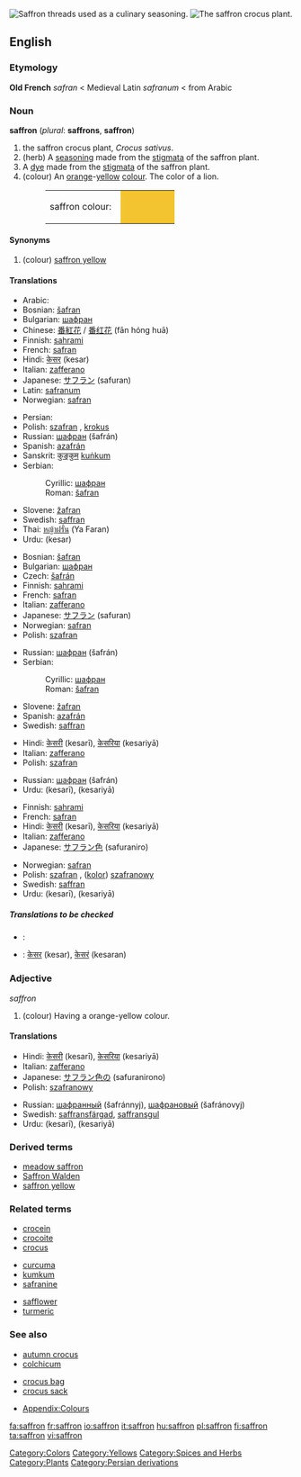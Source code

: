 {{see|Saffron}}
[[Image:Iran saffron threads.jpg|thumb|right|Saffron threads used as a culinary seasoning. ]]
[[Image:Crocus_sativus_sahuran.jpg|thumb|right|The saffron crocus plant.]]
==English==
{{wikipedia}}

===Etymology===
'''Old French''' ''safran'' < Medieval Latin ''safranum'' < from Arabic {{ARchar|[[زعفران|زَعْفَرَان]]}}

===Noun===
'''saffron''' (''plural'': '''saffrons''', '''saffron''')

# the saffron crocus plant, ''Crocus sativus''.
# (herb) A [[seasoning]] made from the [[stigma]]ta of the saffron plant.
# A [[dye]] made from the [[stigma]]ta of the saffron plant.
# (colour) An [[orange]]-[[yellow]] [[color|colour]]. The color of a lion.
#:<table><tr><td>saffron colour: &nbsp;</td><td bgcolor="#F4C430" width="80">&nbsp; </td></tr></table>

====Synonyms====
# (colour) [[saffron yellow]]

====Translations====
{{trans-top|plant}}
*Arabic: {{ARchar|[[زعفران|زَعْفَرَان]]}}
*Bosnian: [[šafran#Bosnian|šafran]] {{m}}
*Bulgarian: [[шафран]] {{m}}
*Chinese: [[番紅花]] / [[番红花]] (fān hóng huā)
*Finnish: [[sahrami]]
*French: [[safran]]
*Hindi: [[केसर]] (kesar) {{f}}
*Italian: [[zafferano]] {{m}}
*Japanese: [[サフラン]] (safuran)
*Latin: [[safranum]]
*Norwegian: [[safran]]
{{trans-mid}}
*Persian: {{FAchar|[[زعفران]]}}
*Polish: [[szafran]] {{m}}, [[krokus]] {{m}}
*Russian: [[шафран]] (šafrán) {{m}}
*Spanish: [[azafrán]] {{m}}
*Sanskrit: [[कुङ्कुम]] [[kuṅkum]]
*Serbian:
*:Cyrillic: [[шафран#Serbian|шафран]] {{m}}
*:Roman: [[šafran#Serbian|šafran]] {{m}}
*Slovene: [[žafran]] {{m}}
*Swedish: [[saffran]]
*Thai: [[หญ้าฝรั่น]] (Ya Faran)
*Urdu: {{URchar|[[کیسر]]}} (kesar) {{f}}
{{trans-bottom}}

{{trans-top|herb}}
*Bosnian: [[šafran#Bosnian|šafran]] {{m}}
*Bulgarian: [[шафран]] {{m}}
*Czech: [[šafrán]] {{m}}
*Finnish: [[sahrami]]
*French: [[safran]]
*Italian: [[zafferano]] {{m}}
*Japanese: [[サフラン]] (safuran)
*Norwegian: [[safran]]
*Polish: [[szafran]] {{m}}
{{trans-mid}}
*Russian: [[шафран]] (šafrán) {{m}}
*Serbian:
*:Cyrillic: [[шафран#Serbian|шафран]] {{m}}
*:Roman: [[šafran#Serbian|šafran]]
*Slovene: [[žafran]] {{m}}
*Spanish: [[azafrán]] {{m}}
*Swedish: [[saffran]]
{{trans-bottom}}

{{trans-top|dye}}
*Hindi: [[केसरी]] (kesarī), [[केसरिया]] (kesariyā)
*Italian: [[zafferano]] {{m}}
*Polish: [[szafran]] {{m}}
{{trans-mid}}
*Russian: [[шафран]] (šafrán) {{m}}
*Urdu: {{URchar|[[کیسری]]}} (kesarī), {{URchar|[[کیسریا]]}} (kesariyā)
{{trans-bottom}}

{{trans-top|colour}}
*Finnish: [[sahrami]]
*French: [[safran]]
*Hindi: [[केसरी]] (kesarī), [[केसरिया]] (kesariyā)
*Italian: [[zafferano]] {{m}}
*Japanese: [[サフラン色]] (safuraniro)
{{trans-mid}}
*Norwegian: [[safran]]
*Polish: [[szafran]] {{m}}, ([[kolor]]) [[szafranowy]] {{m}}
*Swedish: [[saffran]]
*Urdu: {{URchar|[[کیسری]]}} (kesarī), {{URchar|[[کیسریا]]}} (kesariyā)
{{trans-bottom}}

=====Translations to be checked=====
{{checktrans}}
*{{ttbc|Persian}}: {{FAchar|[[سورنجان]]}}
*{{ttbc|Sanskrit}}: [[केसर]] (kesar), [[केसरं]] (kesaran)

===Adjective===
''saffron''

# (colour) Having a orange-yellow colour.

====Translations====
{{trans-top|colour}}
*Hindi: [[केसरी]] (kesarī), [[केसरिया]] (kesariyā)
*Italian: [[zafferano]] {{m}}
*Japanese: [[サフラン色]]の (safuranirono)
*Polish: [[szafranowy]]
{{trans-mid}}
*Russian: [[шафранный]] (šafránnyj), [[шафрановый]] (šafránovyj)
*Swedish: [[saffransfärgad]], [[saffransgul]]
*Urdu: {{URchar|[[کیسری]]}} (kesarī), {{URchar|[[کیسریا]]}} (kesariyā)
{{trans-bottom}}

===Derived terms===
*[[meadow saffron]]
*[[Saffron Walden]]
*[[saffron yellow]]

===Related terms===
{{top3}}
*[[crocein]]
*[[crocoite]]
*[[crocus]]
{{mid3}}
*[[curcuma]]
*[[kumkum]]
*[[safranine]]
{{mid3}}
*[[safflower]]
*[[turmeric]]
{{bottom}}

===See also===
{{top3}}
*[[autumn crocus]]
*[[colchicum]]
{{mid3}}
*[[crocus bag]]
*[[crocus sack]]
{{mid3}}
*[[Wiktionary_Appendix:Colours|Appendix:Colours]]
{{bottom}}

[[Category:Colors]]
[[Category:Yellows]]
[[Category:Spices and Herbs]]
[[Category:Plants]]
[[Category:Persian derivations]]

[[fa:saffron]]
[[fr:saffron]]
[[io:saffron]]
[[it:saffron]]
[[hu:saffron]]
[[pl:saffron]]
[[fi:saffron]]
[[ta:saffron]]
[[vi:saffron]]